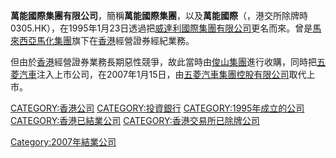'''萬能國際集團有限公司'''，簡稱'''萬能國際集團'''，以及'''萬能國際'''（'''{{lang-en|Magnum International Holdings Limited}}'''，港交所除牌時0305.HK），在1995年1月23日透過把[[威達利國際集團有限公司|威達利國際集團有限公司]]更名而來。曾是[[馬來西亞|馬來西亞]][[馬化集團|馬化集團]]旗下在[[香港|香港]]經營證券經紀業務。

但由於[[香港|香港]]經營證券業務長期惡性競爭，故此當時由[[俊山集團|俊山集團]]進行收購，同時把[[五菱汽車|五菱汽車]]注入上市公司，在2007年1月15日，由[[五菱汽車集團控股有限公司|五菱汽車集團控股有限公司]]取代上市。

[[CATEGORY:香港公司|CATEGORY:香港公司]]
[[CATEGORY:投資銀行|CATEGORY:投資銀行]]
[[CATEGORY:1995年成立的公司|CATEGORY:1995年成立的公司]]
[[Category:2007年結業公司|Category:2007年結業公司]]
[[CATEGORY:香港已結業公司|CATEGORY:香港已結業公司]]
[[CATEGORY:香港交易所已除牌公司|CATEGORY:香港交易所已除牌公司]]